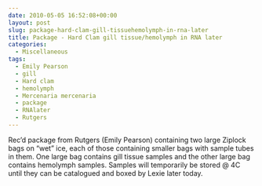 ```yaml
---
date: 2010-05-05 16:52:08+00:00
layout: post
slug: package-hard-clam-gill-tissuehemolymph-in-rna-later
title: Package - Hard Clam gill tissue/hemolymph in RNA later
categories:
  - Miscellaneous
tags:
  - Emily Pearson
  - gill
  - Hard clam
  - hemolymph
  - Mercenaria mercenaria
  - package
  - RNAlater
  - Rutgers
---
```


Rec'd package from Rutgers (Emily Pearson) containing two large Ziplock bags on "wet" ice, each of those containing smaller bags with sample tubes in them. One large bag contains gill tissue samples and the other large bag contains hemolymph samples. Samples will temporarily be stored @ 4C until they can be catalogued and boxed by Lexie later today.
